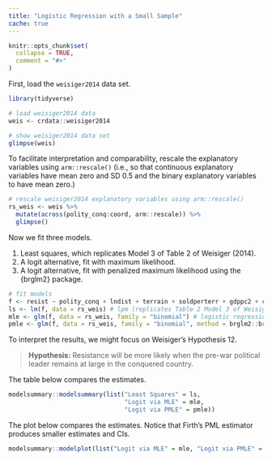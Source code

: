 ```yaml
---
title: "Logistic Regression with a Small Sample"
cache: true
---
```



```r
knitr::opts_chunk$set(
  collapse = TRUE,
  comment = "#>"
)
```

First, load the `weisiger2014` data set.

```r
library(tidyverse)

# load weisiger2014 data
weis <- crdata::weisiger2014

# show weisiger2014 data set
glimpse(weis)
```

To facilitate interpretation and comparability, rescale the explanatory variables using `arm::rescale()` (i.e., so that continuous explanatory variables have mean zero and SD 0.5 and the binary explanatory variables to have mean zero.)

```r
# rescale weisiger2014 explanatory variables using arm::rescale()
rs_weis <- weis %>%
  mutate(across(polity_conq:coord, arm::rescale)) %>%
  glimpse()
```

Now we fit three models.

1. Least squares, which replicates Model 3 of Table 2 of Weisiger (2014).
1. A logit alternative, fit with maximum likelihood.
1. A logit alternative, fit with penalized maximum likelihood using the {brglm2} package.

```r
# fit models 
f <- resist ~ polity_conq + lndist + terrain + soldperterr + gdppc2 + coord
ls <- lm(f, data = rs_weis) # lpm (replicates Table 2 Model 3 of Weisiger 2014)
mle <- glm(f, data = rs_weis, family = "binomial") # logistic regression
pmle <- glm(f, data = rs_weis, family = "binomial", method = brglm2::brglmFit) # logistic regression
```

To interpret the results, we might focus on Weisiger's Hypothesis 12.

> **Hypothesis:** Resistance will be more likely when the pre-war political leader remains at large in the conquered country.

The table below compares the estimates. 

```r
modelsummary::modelsummary(list("Least Squares" = ls, 
                                "Logit via MLE" = mle, 
                                "Logit via PMLE" = pmle))
```

The plot below compares the estimates. Notice that Firth's PML estimator produces smaller estimates and CIs.

```r
modelsummary::modelplot(list("Logit via MLE" = mle, "Logit via PMLE" = pmle), conf_level = 0.90)
```
